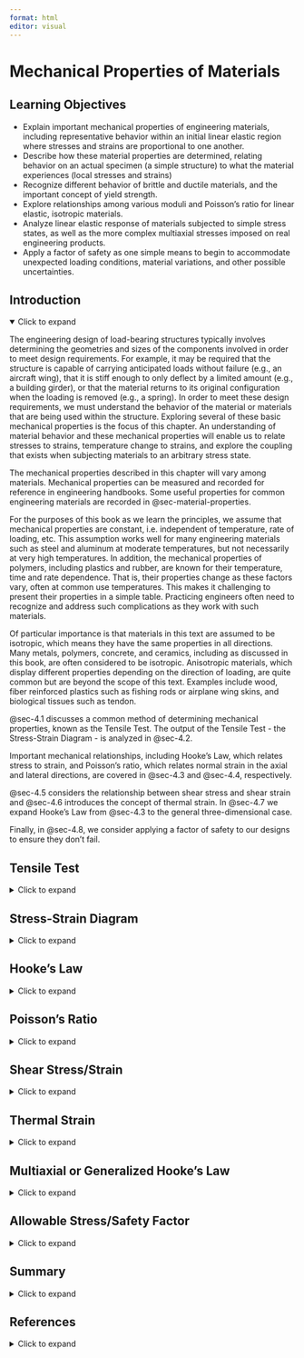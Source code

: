 ```yaml
---
format: html
editor: visual
---
```


# Mechanical Properties of Materials {#sec-mechanical-properties-of-materials}

::: {.callout-note icon="false"}
## Learning Objectives

-   Explain important mechanical properties of engineering materials, including representative behavior within an initial linear elastic region where stresses and strains are proportional to one another.
-   Describe how these material properties are determined, relating behavior on an actual specimen (a simple structure) to what the material experiences (local stresses and strains)
-   Recognize different behavior of brittle and ductile materials, and the important concept of yield strength.
-   Explore relationships among various moduli and Poisson’s ratio for linear elastic, isotropic materials.
-   Analyze linear elastic response of materials subjected to simple stress states, as well as the more complex multiaxial stresses imposed on real engineering products.
-   Apply a factor of safety as one simple means to begin to accommodate unexpected loading conditions, material variations, and other possible uncertainties.
:::

## Introduction {.unnumbered}

<details open>

<summary>Click to expand</summary>

The engineering design of load-bearing structures typically involves determining the geometries and sizes of the components involved in order to meet design requirements. For example, it may be required that the structure is capable of carrying anticipated loads without failure (e.g., an aircraft wing), that it is stiff enough to only deflect by a limited amount (e.g., a building girder), or that the material returns to its original configuration when the loading is removed (e.g., a spring). In order to meet these design requirements, we must understand the behavior of the material or materials that are being used within the structure. Exploring several of these basic mechanical properties is the focus of this chapter. An understanding of material behavior and these mechanical properties will enable us to relate stresses to strains, temperature change to strains, and explore the coupling that exists when subjecting materials to an arbitrary stress state.

The mechanical properties described in this chapter will vary among materials. Mechanical properties can be measured and recorded for reference in engineering handbooks. Some useful properties for common engineering materials are recorded in @sec-material-properties.

For the purposes of this book as we learn the principles, we assume that mechanical properties are constant, i.e. independent of temperature, rate of loading, etc. This assumption works well for many engineering materials such as steel and aluminum at moderate temperatures, but not necessarily at very high temperatures. In addition, the mechanical properties of polymers, including plastics and rubber, are known for their temperature, time and rate dependence. That is, their properties change as these factors vary, often at common use temperatures. This makes it challenging to present their properties in a simple table. Practicing engineers often need to recognize and address such complications as they work with such materials.

Of particular importance is that materials in this text are assumed to be isotropic, which means they have the same properties in all directions. Many metals, polymers, concrete, and ceramics, including as discussed in this book, are often considered to be isotropic. Anisotropic materials, which display different properties depending on the direction of loading, are quite common but are beyond the scope of this text. Examples include wood, fiber reinforced plastics such as fishing rods or airplane wing skins, and biological tissues such as tendon.

@sec-4.1 discusses a common method of determining mechanical properties, known as the Tensile Test. The output of the Tensile Test - the Stress-Strain Diagram - is analyzed in @sec-4.2.

Important mechanical relationships, including Hooke's Law, which relates stress to strain, and Poisson's ratio, which relates normal strain in the axial and lateral directions, are covered in @sec-4.3 and @sec-4.4, respectively.

@sec-4.5 considers the relationship between shear stress and shear strain and @sec-4.6 introduces the concept of thermal strain. In @sec-4.7 we expand Hooke's Law from @sec-4.3 to the general three-dimensional case.

Finally, in @sec-4.8, we consider applying a factor of safety to our designs to ensure they don't fail.

</details>

## Tensile Test {#sec-4.1}

<details>

<summary>Click to expand</summary>

A common method of measuring mechanical properties of materials is the tensile test, which involves placing a cylinder or bar of material in a load frame (such as shown in @fig-4.1 (A)) and subjecting the specimen to tensile loading. A specimen (such as shown in @fig-4.1 (B)) is mounted in grips that are then separated at a prescribed displacement rate. Because of the likelihood of failures at the grip due to concentrations of stress, specimens are typically "waisted" to form dogbone or dumbbell shapes. Large fillets are used to reduce stress concentrations associated with the different areas (see @sec-5.2), and failure will typically occur within the narrowed region of the specimen due to the smaller cross-sectional area. This region is often referred to as the gauge length as this becomes the area of interest for the specimen.

The applied tensile load is steadily increased and the applied load and the deformation of the specimen are measured and recorded at regular intervals. To determine deformation, a device such as a mechanical extensometer (see @fig-4.1 (C)) is mounted on the specimen.The specimen produces a uniform uniaxial stress state within the gauge region of the specimen. For each data point, the load is used to calculate the average normal stress from @eq-2.1:

$$
\sigma=\frac{N}{A}
$$

The deformation is used to calculate the average normal strain from @eq-3.1, where $\Delta L$ is the deformation measured by the strain gauge over the active length of the extensometer, L.

$$
\varepsilon=\frac{\Delta L}{L}
$$

These quantities are essential in engineering design because properties from appropriate tests on laboratory specimens may be used to predict the behavior of much more complex engineering components.

![Tensile tests are a common means to measure mechanic properties of materials. (A) Illustration of a tensile test frame. (B) Left to right: Examples of steel, aluminum, poly(vinyl chloride), and poly(methyl methacrylate) tensile specimens. (C) Image of a circular steel specimen mounted in grips and instrumented with a clip-on extensometer.](images/CH4%20PNGs/4.1%20new.png){#fig-4.1 fig-align="center" width="622"}

</details>

## Stress-Strain Diagram {#sec-4.2}

<details>

<summary>Click to expand</summary>

The goal in conducting tests of materials, such as the tensile test described above, is to learn qualitatively how the specimen responds to the applied loads and to quantitatively determine important mechanical properties of the material.

As discussed in the introduction to this chapter, these material properties will be assumed to be constant in this text and so, once determined from a test specimen, can be used to design and analyze components made of that same material. @sec-material-properties contains material properties for a selection of these materials. Again, caution is needed as these properties can vary, sometimes substantially, depending on temperature, loading rate, prior loading history, and other factors.

The stress and strain data collected from a tensile test can be plotted to create a stress-strain diagram. @fig-4.2 illustrates an exaggerated stress-strain curve for a steel specimen. Let's discuss the shape of the curve, the behavior of the material, and the material properties that can be determined from this plot.

### Yield Stress

There is initially a linear relationship between stress and strain, represented as a straight line on the stress-strain diagram. Following this is a plateau where a relatively small increase in stress results in a large increase in strain. The transition between the linear region of the stress-strain curve and the subsequent behavior marks an important engineering property of the material known as the yield stress, 𝜎~yield~.

There are actually three values worth mentioning here:

1.  The point where the relationship between stress and strain stops being linear is known as the proportional limit, 𝜎~PL~.

2.  Following the proportional limit is the elastic limit, 𝜎~EL~. If a material is loaded so that the stress does not exceed the elastic limit and then the load is removed, the object will return to its original dimensions. The elastic limit marks the point beyond which materials do not return to their original state.

3.  The yield point is typically defined using the 0.2% offset method where a straight line beginning at a strain of 0.002 (0.2%) and running parallel to the linear portion of the diagram is drawn. The point where this line intersects the stress-strain curve is defined as the yield point.

Since these three points for a material often occur within a fairly narrow range of one another, this text will refer to these three points collectively as yielding. We will use the yield stress as this is the easiest of the three points to consistently identify when working with real data.

![Idealized stress-strain curve for a steel specimen, indicating the proportional limit (𝜎~PL~), elastic limit (𝜎~EL~), yield stress (𝜎~yield~), ultimate tensile strength (𝜎~ultimate~), and fracture stress (𝜎~fracture~).](images/4.4%20new.png){#fig-4.2 fig-align="center" width="500"}

### Elastic and Plastic Deformation

Prior to yielding, the material undergoes elastic deformation. If the load is removed during elastic deformation, the object will return to its original dimensions. This makes the yield strength of the material a very important design parameter, as many engineering components are designed to operate within the linear region of material response, and hence remain elastic.

When loaded past the yield point, the material continues to experience increasing stress and strain, although it is no longer a linear relationship. Deformation beyond the yield point is permanent. This is known as plastic deformation. If an object is loaded beyond its yield point and and the load is then removed, any elastic deformation is recovered but any plastic deformation is not. The dimensions of the object have been permanently changed. You likely have experienced material yielding if you have ever deformed a coat hanger or paperclip such that it does not return to the original state. Such behavior is undesirable for many engineering components designed to continue operating in their original state, and we will commonly consider the yield stress to be the maximum acceptable stress in a component.

On the other hand, plastic deformation following yielding can be very important in terms of the fabrication process. For example sheets of steel or aluminum can be placed between molds and compressed under high pressure to deform them into the shape of an automobile panel as seen in @fig-4.3 (A). Plastic deformation can also be useful in absorbing energy, such as seen in the concertina crushing of a structural component for an automobile (see @fig-4.3 (B)). This book, however, will focus on the pre-yield, linear elastic region.

![Engineering materials are often loaded beyond yield to permanently deform the material, as in (A) the stamping process for an automotive panel or in (B) the crushing of a weld-bonded hat section used to absorb energy in an automobile accident.](images/Chapter%204%20figure%20edits/figure%204.3.png){#fig-4.3 fig-align="center" width="576"}

If we continue to load the specimen into the plastic region, the stress and strain continue to increase up until some maximum stress known as the ultimate tensile stress, 𝜎~UTS~. Past this point the material undergoes necking, a thinning of the cross-section, and so the load it can withstand actually decreases. This continues until the fracture point, 𝜎~fracture~.

### Ductile and Brittle Materials

@fig-4.2 shows an idealized stress-strain diagram for a steel specimen. The diagrams for other materials will look a little different as their mechanical properties are all different. @fig-4.4 (A) illustrates representative stress-strain behavior for several engineering materials. These are drawn to scale and the popout shows an enlarged view of the elastic region.

Each material initially experiences a linear relationship between stress and strain, but the yield stress is significantly higher for some materials than others. Materials with a high yield stress are of course more appropriate for high-stress applications.

![Results obtained from tensile tests. (A) Illustration of a typical stress-strain behavior for some common materials. Temperatures denote anneal temperatures. (B) Same data plotted up to 5% strain.  (C) Tensile test of an AlMgSi alloy. This is a ductile fracture type, as seen by the local necking and the cup and cone fracture surfaces.](images/v3.png){#fig-4.4 fig-align="center"}

Consider the plastic deformation for the materials shown in @fig-4.4. Some materials, such as cast iron fail at relatively small strains, whereas other materials, such as high density polyethylene (HDPE) often used for milk jugs, go to very large strains well beyond the axis limit.

Brittle materials are those with short plastic regions, indicating that they break without experiencing much plastic deformation. The behavior remains nearly linear until failure.

Ductile materials are those with long plastic regions, indicating that they experience significant plastic deformation before breaking. @fig-4.4 (B) shows the failure region of an aluminum alloy specimen tested to failure, illustrating necking and ductile failure. This can be useful in many engineering applications where, if the yield stress is accidentally exceeded, the material will deform significantly and can allow time for the component to be replaced before it breaks. Consider the difference between dropping a ceramic mug on a hard floor compared to a mug made of aluminum or tin. The ceramic mug is likely to shatter, while the tin mug may end up with a permanent dent (indicating that its yield stress was exceeded and it experienced plastic deformation) but will still be functional.

</details>

## Hooke's Law {#sec-4.3}

<details>

<summary>Click to expand</summary>

The slope of the linear region of this stress/strain diagram represents an important material property known as the elastic modulus (also known as Young's modulus or the modulus of elasticity), which will be designated by E. [Thomas Young](https://en.wikipedia.org/wiki/Thomas_Young_(scientist)) (1773-1829) was a British scientist, who noted the proportionality between applied force and extension, which he recorded as "ut tensio sic vis”, meaning "as is the extension, so is the force".

The elastic modulus can be thought of as a measure of stiffness of the material. A high elastic modulus for ‘stiff’ materials is represented by a steep slope. That is, a large increase in stress with only a small increase in strain. A low elastic modulus for ‘soft’ materials is represented by a shallow slope indicating a small increase in stress but a large increase in strain.

The linear elastic region of material response is of enormous importance for most engineering structures. Loading significantly beyond this proportional limit can result in pronounced yielding and permanent deformation that is often unacceptable, unless one is using this deformation to absorb energy (as in automobile frame involved in collision). The elastic modulus is illustrated in @fig-4.5, which plots a portion of the normal stress versus normal strain, for example from a tensile test.

$$
E=\frac{\sigma}{\varepsilon}
$$

Since strain is unitless, elastic modulus will have the same units as stress \[Pa or psi\].

This relationship is more commonly called Hooke’s Law, and written in the form:

$$
\boxed{\sigma=E \varepsilon}
$$ {#eq-4.1}

| *where*
| *𝜎 = Average normal stress \[Pa, psi\]*
| *E = Elastic modulus \[Pa, psi\]*

*𝜀 = Normal strain*

This equation is appropriate for uniaxial stress (i.e. when the load applied only in a single direction and the strain is measured in that direction). @sec-4.7 expands this relationship to cases where normal stresses are present in more than one direction.

It is especially important to note that this relationship is only applicable within the linear elastic region of the material’s response. This relationship, applicable at the material level for stress and strain, also extends to structural elements, such as bars in tension or compression, beam deflections, helical springs in which the force and deflection are related by the spring constant, and many other engineering components and structures, as will be covered in the following chapters of the book.

![Illustration of the initial linear elastic portions of the stress strain curve and slope corresponding to elastic modulus for uniaxial tension.](images/chapter%204%20figure%20updates%20post%20review/figure%204.5.png){#fig-4.5 fig-align="center" width="159"}

@exm-4.1 uses Hooke’s law to determine the elastic modulus of a material where the applied load and deformation are known.

::: {.callout-tip collapse="true" icon="false"}
## Example 4.1

::: {#exm-4.1}
<p>

</p>

Two bars are welded together and fixed to a wall at A. Two loads are applied as shown. Bar AB is 5 m long and has a diameter of 50 mm. If the change in length of bar AB is 4 mm, determine the elastic modulus of this bar.

![](images/CH4%20PNGs/example%204.1%20part%201.png){fig-align="center" width="478"}

::: {.callout-tip collapse="true" icon="false"}
## Solution

Cut a cross-section through bar AB and determine the internal load.

![](images/CH4%20PNGs/example%204.1%20part%202.png){fig-align="center" width="386"}

$$
\sum F_x= 100{~kN}+200{~kN}-N=0 \quad\rightarrow\quad N=300{~kN}
$$

Calculate the normal stress $\sigma=\frac{N}{A}=\frac{300,000{~kN}}{\pi(0.025)^2{~m}^2}=152.8{~MPa}$

Calculate the normal strain $\varepsilon=\frac{\Delta L}{L}=\frac{4{~mm}}{5,000{~mm}}=0.0008$

Use Hooke's Law to calculate the elastic modulus $$
E=\frac{\sigma}{\varepsilon}=\frac{152.8 \times 10^6{~Pa}}{0.0008}=191{~GPa}
$$
:::
:::
:::

::: {.callout-warning icon="false"}
## Step-by-step:

1.  Determine the internal load in the member by equilibrium
2.  Determine the normal stress in the member by $\sigma=\frac{N}{A}$
3.  Determine the normal strain in the member by $\varepsilon=\frac{\Delta L}{L}$
4.  Use Hooke’s law to calculate the elastic modulus, $\sigma=E \varepsilon$
:::

</details>

## Poisson's Ratio {#sec-4.4}

<details>

<summary>Click to expand</summary>

When you stretch a rubber band, you'll notice that the band gets longer in the direction of the applied force, but the width of the band decreases. That is, there is a normal strain in the axial (length) direction and also in the lateral (width or thickness) direction. There is a coupling between these normal strains in perpendicular directions. Poisson’s ratio is the material property that describes the proportional relationship between axial and lateral strains. Named after [Siméon Denis Poisson](https://en.wikipedia.org/wiki/Sim%C3%A9on_Denis_Poisson) (1781-1840), the French mathematician and physicist, Poisson’s ratio is defined as the negative of the lateral strain divided by the axial strain for a uniaxially loaded material. It may be expressed as:

$$
\boxed{\nu=-\frac{\varepsilon_{lateral}}{\varepsilon_{axial}}}
$$ {#eq-4.2}

| *where*
| *𝜈 = Poisson's ratio*
| *𝜀~lateral~ = Lateral normal strain*

*𝜀~axial~ = Axial normal strain*

Recall that strains are positive if the dimension gets longer and negative if it gets shorter. For most common engineering materials, applying a tensile force causes the object to get longer and thinner, while applying a compressive force causes it to get shorter and wider. This is shown in @fig-4.6. Thus, for these materials, either the axial or lateral strain will be positive and the other will be negative.

![Illustration of axial and lateral strains for (A) Tensile loading and (B) Compressive loading. Solid lines show original (undeformed) shape and dotted lines show deformed shape. Note that one strain is positive (elongating) and the other is negative (shortening) in both cases.](images/chapter%204%20figure%20updates%20post%20review/figure%204.6.png){#fig-4.6 fig-align="center" width="388"}

Note that this relationship is appropriate for a uniaxially loaded specimen. @sec-4.7 expands this relationship to cases where normal stresses are present in more than one direction.

Poisson’s ratio depends on the material as well as its structure. Theoretically, Poisson’s ratio can range from –1 to +0.5 for isotropic materials, but usually ranges from near zero for foams to almost exactly 0.5 for soft materials such as elastomers and gels. Most metals fall in the range from 0.2 to 0.35. A positive value of Poisson’s ratio means that as the material is extended in one direction, there will be a contraction in lateral directions. See @exm-4.2 for a simple application of Poisson’s ratio.

::: {.callout-tip collapse="true" icon="false"}
## Example 4.2

::: {#exm-4.2}
<p>

</p>

A circular polymeric rod with a diameter of 10 mm is subjected to a uniaxial force, resulting in an axial strain of 0.5%. A corresponding reduction in diameter of 0.02 mm is measured. Determine the Poisson’s ratio of this material.

![](images/Chapter%204%20edits%20v2/example%204.2%20v2.png){fig-align="center" width="155"}

::: {.callout-tip collapse="true" icon="false"}
## Solution

The longitudinal strain is given as: ε~longitudinal~ = 0.005

The lateral strain is determined from the reduction in diameter divided by the original diameter, and is negative because it is contracting:

$$
\varepsilon_{lateral}=-\frac{0.02~mm}{10~mm}=-0.002
$$

Poisson’s ratio is then easily determined as:

$$\nu=-\frac{\varepsilon_{lateral}}{\varepsilon_{axial}}=-\frac{-0.002}{0.005}=0.4$$
:::
:::
:::

::: {.callout-warning icon="false"}
## Step-by-step:

1.  Determine the axial strain, based on the change in length (L): $\varepsilon_{axial}=\frac{\Delta L}{L}$

2.  Determine the lateral strain, based on the change in diameter (D), height (H), or width (W): $\varepsilon_{l a t}=\frac{\Delta D}{D}=\frac{\Delta H}{H}=\frac{\Delta W}{W}$

3.  Calculate Poisson’s ratio: $\nu=-\frac{\varepsilon_{lateral}}{\varepsilon_{axial}}$
:::

</details>

## Shear Stress/Strain {#sec-4.5}

<details>

<summary>Click to expand</summary>

In addition to considering normal stresses and strains, an understanding of the relationship between shear stresses and shear strains is also needed. Like the tensile test for normal stress and strain, a shear test can be performed to produce a diagram of shear stress against shear strain. The slope of a shear stress versus shear strain diagram is referred to as the shear modulus or modulus of rigidity, and will be designated by G. The corresponding slope of a shear stress versus shear strain plot is referred to as the shear modulus or modulus of rigidity, as shown in @fig-4.7 (B).

$$
\boxed{\tau=G \gamma}
$$ {#eq-4.3}

| *where*
| *𝜏 = Shear stress \[Pa, psi\]*
| *G = Shear modulus or modulus of rigidity \[Pa, psi\]*

*𝛾 = shear strain*

![Illustration of the initial linear elastic portions of the sress strain curce and slopes corresponding to (a) Young's modulus for uniaxial tension; (b) shear modulus for pure shear loading](images/CH4%20PNGs/4.6.png){#fig-4.7 fig-align="center" width="400"}

It should be noted that elastic modulus, the shear modulus, and Poisson’s ratio are not all independent of one another. For isotropic materials, there are only two independent, linear elastic properties; knowing any two allows one to calculate the others. It can be shown that:

$$
\boxed{G=\frac{E}{2(1+v)}}
$$ {#eq-4.4}

| *where*
| *G = Shear modulus or modulus of rigidity \[Pa, psi\]*
| *E = Elastic modulus \[Pa, psi\]*

*𝜈 = Poisson's ratio*

See @exm-4.3 for a problem involving the shear modulus.

::: {.callout-tip collapse="true" icon="false"}
## Example 4.3

::: {#exm-4.3}
<p>

</p>

Soft contact lenses often consist of a hydrogel, an elastomeric network that is imbibed with water, expanding its volume and making the lens more soft and compliant. Suppose a 10 mm cube of the dry elastomer were subjected to a shearing action as shown. Shearing forces of 5 N each are applied to the four faces of the cube, resulting in a displacement of 0.3 mm. What is the shear modulus of this elastomeric block?

![](images/chapter%204%20figure%20updates%20post%20review/example%204.3.png){fig-align="center" width="486"}

::: {.callout-tip collapse="true" icon="false"}
## Solution

First determine the shear stress:

$$
\begin{aligned}
&A=L^2=(0.01~m)^2 \\
&\tau=\frac{V}{A} \\
& \tau=\frac{5{~N}}{(0.01{~m})^2}=50{~kPa} \\
\end{aligned}
$$

Then determine the shear strain:

$$
\begin{aligned}
& \gamma = \frac{\Delta x}{L}\\
& \gamma=\frac{0.3{~mm}}{10{~mm}}=0.03 \\
\end{aligned}
$$

Finally, calculate the shear modulus:

$$
G=\frac{\tau}{\gamma}=50{~kPa}/0.03=1.667{~MPa}
$$
:::
:::
:::

::: {.callout-warning icon="false"}
## Step-by-step:

1.  Determine the internal load in the member by equilibrium
2.  Determine the shear stress in the member by $\tau=\frac{V}{A}$
3.  Determine the shear strain in the member by $\gamma=\frac{\Delta x}{L}$
4.  Use Hooke’s law to calculate the shear modulus, $\tau=G \gamma$
:::

</details>

## Thermal Strain {#sec-4.6}

<details>

<summary>Click to expand</summary>

In addition to relationships arising between load, stress, and strain, other factors can affect dimensional changes of materials as well as changes in the stresses present in a structure. Most materials will expand, for example, when their temperature is increased. Many engineering structures will experience significant temperature variations during their life, beginning with thermal processes involved in their manufacture, cyclic temperature changes (e.g., day/night or summer/winter), or because of their usage, such as an engine block heating up or cooling down. Though dimensional changes from temperature often appear to be quite small, they can lead to significant changes in stress state, and in fact numerous failures result not from applied mechanical loading but from thermal exposure issues. Though beyond the current scope, other dimensional changes can also result from other environmental factors, such as the expansion of a material as water is absorbed, or from the application of electric fields for materials that exhibit piezoelectric properties.

Vibrational energy of atoms increases as temperature increases, typically leading to slightly greater atomic separation distances. This expansion leads to dimensional changes in the material, and the behavior is characterized by the material’s coefficient of thermal expansion (CTE). The linear CTE is often designated by $\alpha$ and is defined as the change in strain per unit change in temperature. As with the other material properties discussed in this chapter, $\alpha$ is assumed to be constant for any given material.

The CTE is independent of direction in isotropic materials. One may determine the CTE by heating or cooling a specimen and measuring the resulting strain (ε) or dimensional change and recording the change in temperature (ΔT):

$$
\alpha=\frac{\varepsilon}{\Delta T}=\frac{\frac{\Delta L}{L}}{\Delta T}
$$

where $\Delta T=T_{final}-T_{initial}$. Since strain is unitless, CTE has units of $\frac{1}{{ }^{\circ} \mathrm{C}}$ or $\frac{1}{{ }^{\circ} F}$. Knowing the CTE, one can easily determine the strain expected when a material is subjected to a temperature change of ΔT:

$$
\boxed{\varepsilon_T=\alpha \cdot \Delta T}
$$ {#eq-4.5}

Or dimensional changes can be determined as:

$$
\boxed{\Delta L=\alpha \cdot \Delta T \cdot L}
$$ {#eq-4.6}

| *where*
| *𝜀~T~ = Thermal strain*
| *𝛼 = Coefficient of thermal expansion* $\left[\frac{1}{^\circ C},\frac{1}{^\circ F}\right]$
| *𝛥T = Change in temperature* $[^\circ C, ^\circ F]$
| *𝛥L = Change in length \[m, in.\]*

*L = Original length \[m, in.\]*

See @exm-4.4 for a problem involving a temperature change resulting in a thermal strain.

::: {.callout-tip collapse="true" icon="false"}
## Example 4.4

::: {#exm-4.4}
<p>

</p>

![](images/CH4%20PNGs/example%204.4.png){fig-align="center" width="273"}

A 24” long aluminum bar with a coefficient of thermal expansion of 13x10^-6^/F° and Young’s modulus of 10,000 ksi is cooled from 100°F to 25 °F.

1.  What change in strain results from this temperature change if the bar is free to contract?
2.  What change in length results from this temperature change if the bar is free to contract?

::: {.callout-tip collapse="true" icon="false"}
## Solution

1.  Thermal strain can be calculated from $\varepsilon_T=\alpha \Delta T$

    $\varepsilon_T=\alpha \cdot \Delta T\\ \varepsilon_T=13 \times 10^{-6} /^\circ{F} *\left(-75^{\circ}{F}\right)\\ \varepsilon_T=-0.00098$

2.  Change in length can be determined from $\varepsilon=\frac{\Delta L}{L}$

    $\varepsilon = \frac{\Delta L}{L} \quad \rightarrow\quad\Delta L=\varepsilon L\\ \Delta L=-0.00098*24{~in}\\ \Delta L=-0.0235 {~in}$
:::
:::
:::

::: {.callout-warning icon="false"}
## Step-by-step: Thermal Strain

1.  Determine the change in temperature, $\Delta T=T_{final}-T_{initial}$

2.  Look up the coefficient of thermal expansion (𝛼) for the material

3.  Calculate the thermal strain, $\varepsilon_T=\alpha \Delta T$

4.  Calculate the change in length from $\varepsilon=\frac{\Delta L}{L} \rightarrow \Delta L=\varepsilon L$
:::

</details>

## Multiaxial or Generalized Hooke's Law {#sec-4.7}

<details>

<summary>Click to expand</summary>

Materials are often tested under idealized conditions, such as uniaxial tension or shearing resulting from torsional loading. These tests are important because they provide material properties necessary for engineering design. Such simple stress states are less common in actual engineered components, where more complex, multiaxial stress states are present, as shown in @fig-4.8.

![Illustration of a general, multiaxial stress state, showing normal and shear stresses acting on the positive x-, y-, and z-planes. Note that equal and opposite stresses exist on the hidden faces of the element.](images/chapter%204%20figure%20updates%20post%20review/figure%204.8.png){#fig-4.8 fig-align="center" width="463"}

Here there are three normal stresses, referred to with a single subscript indicating their direction (σ~x~, σ~y~, and σ~z~), although some texts will use repeated subscripts for these (σ~xx~, σ~yy~, and σ~zz~). There are six shear stresses, designated by τ, which are referred to with two subscripts, one indicating the plane or ‘face’ that the stress acts on and the other indicating the direction that it acts in. For example, on the y-z plane (the x-face) there is the normal stress σ~x~ and two shear stresses, τ~xy~ and τ~xz~. The first subscript indicates that these shear stresses act on the x-face and the second subscript indicates that they point in the y- and z-directions respectively.

Consider the x-y plane of the stress element in @fig-4.8. This 2D plane is shown in @fig-4.9. It experiences two normal stresses (σ~x~ and σ~y~) and two shear stresses (τ~xy~ and τ~yx~). τ~xy~ will cause the element to rotate counterclockwise while τ~yx~ will cause the element to rotate clockwise. For an element in equilibrium, these two stresses must be equal in order for these rotation effects to balance. Expanding this to the other planes we may say τ~xy~ = τ~yx~, τ~xz~ = τ~zx~, and τ~yz~ = τ~zy~.

![2D view of the x-y plane of a 3D stress element.](images/Chapter%204%20figure%20edits/figure%204.8.png){#fig-4.9 fig-align="center" width="392"}

Having learned the concept of Poisson’s ratio, we recognize that a normal stress in one direction will create normal strains in all 3 directions (x, y, and z). We have reviewed this in the context of the response to the application of a uniaxial stress state—a normal stress applied in only one direction. For example, if there is a normal stress in the x-direction there will be a normal strain in the x-direction and also in the y- and z-directions.

Specifically:

$$
\begin{aligned}
& \varepsilon_x=\frac{\sigma_x}{E} \\
& \varepsilon_y=-v \varepsilon_x=-\frac{\nu \sigma_x}{E} \\
& \varepsilon_z=-\nu \varepsilon_x=-\frac{\nu \sigma_x}{E}
\end{aligned}
$$

Most engineering structures, however, involve more complex stress states, in which stresses may be applied in the x-, y-, and z-directions. We refer to these as multiaxial stress states. We can define similar equations for a normal stress applied in the y-direction:

$$
\begin{aligned}
& \varepsilon_y=\frac{\sigma_y}{E} \\
& \varepsilon_x=-\nu \varepsilon_y=-\frac{\nu \sigma_y}{E} \\
& \varepsilon_z=-\nu \varepsilon_y=-\frac{\nu \sigma_y}{E}
\end{aligned}
$$

And for a normal stress applied in the z-direction:

$$
\begin{aligned}
& \varepsilon_z=\frac{\sigma_z}{E} \\
& \varepsilon_x=-\nu \varepsilon_z=-\frac{\nu \sigma_z}{E} \\
& \varepsilon_y=-\nu \varepsilon_z=-\frac{\nu \sigma_z}{E}
\end{aligned}
$$

If loads are applied in all 3 directions simultaneously, we can determine the overall strain in each direction by simply adding together the above components:

$$
\boxed{\begin{aligned}
& \varepsilon_x=\frac{\sigma_x}{E}-\frac{\nu \sigma_y}{E}-\frac{\nu \sigma_z}{E}=\frac{1}{E}\left[\sigma_x-\nu\left(\sigma_y+\sigma_z\right)\right] \\
& \varepsilon_y=\frac{1}{E}\left[\sigma_y-\nu\left(\sigma_x+\sigma_z\right)\right] \\
& \varepsilon_z=\frac{1}{E}\left[\sigma_z-\nu\left(\sigma_x+\sigma_y\right)\right]
\end{aligned}}
$$ {#eq-4.7}

| *where*
| *𝜀~x~, 𝜀~y~, 𝜀~z~ = Normal strain in the x-, y-, and z-directions*
| *𝜎~x~, 𝜎~y~, 𝜎~z~ = Normal stress in the x-, y-, and z-directions \[Pa, psi\]*
| *E = Elastic modulus \[Pa, psi\]*

*𝜈 = Poisson's ratio*

This is the generalized Hooke’s law for the 3-dimensional state of stress. @exm-4.5 demonstrates the application of the generalized Hooke’s law to a problem with stresses acting in the x-, y-, and z-directions.

We may make similar observations about strain, where normal strains are written with a single subscript as ε~x~, ε~y~, and ε~z~. Shear strains are written with 2 subscripts as γ~xy~ = γ~yx~, γ~xz~ = γ~zx~, and γ~yz~ = γ~zy~.

The relationships between shear stresses and strains do not change in isotropic materials subjected to additional other stress components, so:

$$
\boxed{\begin{aligned}
& \gamma_{xy}=\frac{\tau_{xy}}{G} \\
& \gamma_{yz}=\frac{\tau_{yz}}{G} \\
& \gamma_{xz}=\frac{\tau_{xz}}{G}
\end{aligned}}
$$ {#eq-4.8}

| *where*
| *𝛾~xy~, 𝛾~yz~, 𝛾~xz~ = Shear strains*
| *𝜏~xy~, 𝜏~yz~, 𝜏~xz~ = Shear stresses \[Pa, psi\]*

*G = Shear modulus \[Pa, psi\]*

::: {.callout-tip collapse="true" icon="false"}
## Example 4.5

::: {#exm-4.5}
<p>

</p>

A solid, 50 mm polycarbonate cube is subjected to a compressive stress of $\sigma=10 \mathrm{MPa}$ on all sides. Assuming the material has a Young’s modulus of 3 GPa and a Poisson’s ratio of 0.38, what is the change in length of one of the edges?

![](images/Chapter%204%20figure%20edits/example%204.5.png){fig-align="center" width="370"}

::: {.callout-tip collapse="true" icon="false"}
## Solution

First, we note that a compressive stress acts in all directions, so $\sigma_x=\sigma_y=\sigma_z=-10{~MPa}$. We can choose any one of the generalized Hooke’s law equations to determine the strain in the corresponding direction but note that all normal strains will be the same.

$$
\begin{aligned}
& \varepsilon_x=\frac{1}{E}\left[\sigma_x-v\left(\sigma_y+\sigma_z\right)\right] \\
& \varepsilon=\frac{-\sigma}{E}[1-2 v] \\
& \varepsilon=\frac{-10 {~MPa}}{3{~GPa}}[1-2*0.38]=-~0.0008=-~0.08 \% \\
& \varepsilon = \frac{\Delta L}{L}\\
& \Delta L = \varepsilon L=-0.0008*50 {~mm}=-0.04{~mm}
\end{aligned}
$$

If one used the simple uniaxial Hooke’s law, $\sigma=\mathrm{E} \varepsilon$, one would erroneously obtain a strain of $\varepsilon=\frac{\sigma}{E}=\frac{-~10~MPa}{3~GPa}=-~0.033=-~0.33\%$ and a change in length of –0.167 mm, more than four times the correct answer!
:::
:::
:::

::: {.callout-warning icon="false"}
## Step-by-step: Multiaxial Hooke's Law

1.  Determine the stress, σ, acting on each side of the stress element
2.  Use these stresses to calculate the strain, ε, on each side of the stress element, using the generalized Hooke’s law
3.  Calculate the change in length of each side, using $\varepsilon=\frac{\Delta L}{L}$
:::

</details>

## Allowable Stress/Safety Factor {#sec-4.8}

<details>

<summary>Click to expand</summary>

Safety is of primary importance in engineering practice, and various engineering principles and codes are built on the necessity of considering the safety of products we design. Using the methods in this book, we can predict the stresses in a component. Rather than allowing the maximum anticipated stress to equal the failure stress, however, we apply a factor of safety (FS) such that the maximum allowable stress in the component is only a fraction of the failure stress. The factor of safety varies depending on the application, consequences of failure, uncertainty around loading, industry standards, and many other factors.

$$
\boxed{\sigma_{allow}=\frac{\sigma_{fail}}{FS}}
$$ {#eq-4.9}

| *where*
| *𝜎~allow~ = Allowable stress \[Pa, psi\]*
| *𝜎~fail~ = Failure stress \[Pa, psi\]*

*FS = Factor of safety*

A larger factor of safety makes the structure less likely to fail, but may add weight, cost, or limit functionality. If the FS value is too small, the margin of safety for the design may become unacceptable. Unexpected overload situations, engineering design and assumption errors, and general wear and tear of a material over time, including in challenging environments, could lead to failure and consequences ranging from negative publicity to loss of life. The factor of safety must always be greater than 1. Values of slightly over 1 up to 10+ are common.

@exm-4.6 demonstrates a simple calculation of the factor of safety based on the failure and allowable stresses in a component.

::: {.callout-tip collapse="true" icon="false"}
## Example 4.6

::: {#exm-4.6}
<p>

</p>

A 2 mm diameter steel wire is used to suspend a mass of 40 kg. Using the yield strength of 200 MPa as the failure stress, what is the factor of safety of the wire?

![](images/Chapter%204%20edits%20v2/example%204.6%20v2.png){fig-align="center" width="149"}

::: {.callout-tip collapse="true" icon="false"}
## Solution

First determine the normal force in the wire caused by the mass.

$$
N=40{~kg} * 9.81~\frac{{m}}{{s}^2}=392~\frac{{kg} \cdot {m}}{{s}^2}=392{~N} \\
$$The stress in the wire can be calculated from:

$$
\sigma=\frac{N}{A}=\frac{392{~N}}{\pi*(0.001{~m})^2}=124.8{~MPa}
$$

Since the failure stress in the wire is 200 MPa, the factor of safety can be determined from:

$$
F.S.=\frac{\sigma_{fail}}{\sigma_{allow}}=\frac{200{~MPa}}{124.8{~MPa}}=1.60
$$
:::
:::
:::

In practice it is also common to work the other way. Given a material with a known failure stress and a desired factor of safety, we can determine the allowable stress in the component and then design our component to meet this requirement. This is demonstrated in @exm-4.7.

::: {.callout-tip collapse="true" icon="false"}
## Example 4.7

::: {#exm-4.7}
<p>

</p>

A square timber column is used to support a deck. The timber has a failure stress in compression of 1200 psi. Using a factor of safety of 2.5, determine the required dimensions of the square cross-section if the column experiences a compressive load of 3000 lb.

::: {.callout-tip collapse="true" icon="false"}
## Solution

Use the failure stress and factor of safety to determine the allowable stress in the column.

$$
\sigma_{allow}=\frac{\sigma_{fail}}{FS}=\frac{1200~psi}{2.5}=480~psi
$$

Next determine the required cross-sectional area of the column so that the stress does not exceed 480 psi.

$$
\begin{aligned}
\sigma&=\frac{N}{A} \\
A&=\frac{N}{\sigma} \\
&=\frac{3000~lb}{480~psi} \\
&=6.25~in.^2
\end{aligned}
$$

Finally, determine the dimension of each side of the square cross-section.

$$
A=L^2 \\
L=\sqrt{A}=\sqrt{6.25} = 2.5~ in.
$$

The column cross-section must be at least 2.5 in. on each side so that the stress doesn't exceed the allowable stress of 480 psi.

We may safely make the dimension larger than 2.5 in. which reduces the stress further but also increases weight and cost. We may not make the dimension any smaller than 2.5 in. as this will result in a stress greater than 480 psi.
:::
:::
:::

::: {.callout-warning icon="false"}
## Step-by-step: Factor of safety

1.  Determine the failure stress of the member. Depending on the application, this may be the yield stress or the ultimate stress.
2.  Determine the allowable stress in the member from $\sigma_{allow}=\frac{\sigma_{fail}}{F . S .}$
3.  Use the allowable stress to calculate the allowable force in the member or the required cross-sectional area, using $\sigma_{allow}=\frac{F}{A}$
:::

</details>

## Summary {.unnumbered}

<details>

<summary>Click to expand</summary>

::: {.callout-note icon="false"}
## Key Takeaways

The mechanical properties of materials need to be known for engineering design purposes. For many applications, the linear elastic properties are the first step in characterizing a material and in determining stresses resulting from imposed displacements or strains and deflections caused by imposed loading scenarios.

Tensile tests of material samples are a common means to measure material behavior, both in the linear elastic region and beyond.

Tensile tests can provide the normal stress-strain behavior, and the Young’s modulus (or modulus of elasticity) is defined as the slope of the linear portion of this curve.

The proportional limit, elastic limit, and yield point of some engineering materials are quite similar, and the yield strength will be used throughout the book to denote this region of material response.

Because safe designs often involve materials being used below their yield strength, the linear elastic properties—elastic modulus, shear modulus, and Poisson’s ratio—are important parameters for engineering design.

Poisson’s ratio characterizes the coupling between normal stresses in one direction and strains in lateral directions through the generalized Hooke’s law.

The shear modulus (or modulus of rigidity) relates shear stresses and shear strains in the linear elastic region.

The factor of safety is one simple means to quantify how conservative a design may be, an important parameter in engineering design.
:::

::: {.callout-note icon="false"}
## Key Equations

Hooke’s law:

$$
\sigma=E \varepsilon_{long}
$$

Poisson’s ratio:

$$
\nu=-\frac{\varepsilon_{lat}}{\varepsilon_{long}}
$$

Shear stress/strain:

$$
\tau=G \gamma
$$

Relationship between E, G, and ν:

$$
G=\frac{E}{2(1+\nu)}
$$

Thermal strain:

$$
\varepsilon=\alpha \Delta T
$$

$$
\Delta L=\alpha\Delta TL
$$

Generalized Hooke’s law:

$$
\begin{aligned}
& \varepsilon_x=\frac{1}{E}\left[\sigma_x-v\left(\sigma_y+\sigma_z\right)\right] \\
& \varepsilon_y=\frac{1}{E}\left[\sigma_y-v\left(\sigma_x+\sigma_z\right)\right] \\
& \varepsilon_z=\frac{1}{E}\left[\sigma_z-v\left(\sigma_x+\sigma_y\right)\right]
\end{aligned}
$$

$$
{\begin{aligned}
& \gamma_{xy}=\frac{\tau_{xy}}{G} \\
& \gamma_{yz}=\frac{\tau_{yz}}{G} \\
& \gamma_{xz}=\frac{\tau_{xz}}{G}
\end{aligned}}
$$ Factor of safety:

$$
F . S .=\frac{\sigma_{fail}}{\sigma_{allow}}
$$
:::

</details>

## References {.unnumbered}

<details>

<summary>Click to expand</summary>

**Figures**

All figures in this chapter were created by Kindred Grey in 2025 and released under a CC BY-NC-SA license, except for:

-   Figure 4.1: Tensile tests are a common means to measure mechanic properties of materials. A: Credit Instron ®. All rights reserved. Permission granted for this use case. B: David Dillard. 2024. CC BY-NC-SA. C: Mac McCord. 2024. CC BY-NC-SA.
-   Figure 4.3: Engineering materials are often loaded beyond yield to permanently deform the material, as in (A) the stamping process for an automotive panel or in (B) the crushing of a weld-bonded hat section used to absorb energy in an automobile accident. A: © Porsche USA. Reproduced under fair use. Retrieved from <https://www.autonews.com/suppliers/porsche-deal-lets-tool-supplier-shine>. B: © Ford Motor Company. Released under CC BY-NC-SA 4.0.
-   Figure 4.4: Results obtained from tensile tests. A: Kindred Grey. 2024. CC BY-NC-SA. B: Sigmund. 2011. CC BY-SA 3.0. <https://commons.wikimedia.org/wiki/File:Al_tensile_test.jpg>.

</details>
